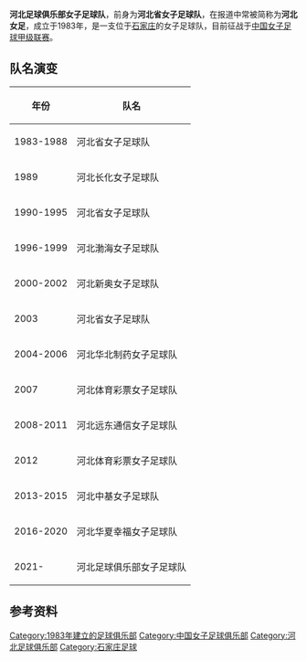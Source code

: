 {{Multiple issues|
{{Primarysources|time=2020-09-25T10:28:31+00:00}}
{{Refimprove|time=2020-09-25T10:28:31+00:00}}
}}
{{Infobox football club
| clubname       = 河北足球俱乐部女子足球队
| image          = File:Hebei_huaxiaxingfu_women's_FC_logo.png
| fullname       = 河北足球俱乐部女子足球队
| nickname       = 
| shortname      = 河北女足
| owner          = [[河北足球俱乐部|河北足球俱乐部]]、[[河北省足球协会|河北省足球协会]]
| founded        = 1983年
| dissolved      =
| city           = [[石家庄|石家庄]]
| ground         = [[裕彤国际体育中心|裕彤国际体育中心]]
| capacity       = 38000
| chairman       = 
| chrtitle       = 
| manager        = [[焦玉英|焦玉英]]<ref>{{cite web |author1=中国足协 |title=河北华夏幸福女足 |url=http://women.thecfa.cn/teamSquad/526/2020/16879.html |website=中国足球协会女足官网 |accessdate=2020-09-25}}</ref>
| mgrtitle       = 执行主教练
| league         = [[中国女子足球甲级联赛|中国女子足球甲级联赛]]
| season         = [[2021年中国女子足球甲级联赛|2021]]
| position       = 
| shirtsupplier  = [[卡尔美|卡尔美]]
| shirtsponsors  = 
| pattern_la1    =
| pattern_b1     =
| pattern_ra1    =
| leftarm1       =
| body1          =
| rightarm1      =
| shorts1        =
| socks1         =
| pattern_la2    =
| pattern_b2     =
| pattern_ra2    =
| leftarm2       =
| body2          =
| rightarm2      =
| shorts2        =
| socks2         =
}}
'''河北足球俱乐部女子足球队'''，前身为'''河北省女子足球队'''，在报道中常被简称为'''河北女足'''，成立于1983年，是一支位于[[石家庄|石家庄]]的女子足球队，目前征战于[[中国女子足球甲级联赛|中国女子足球甲级联赛]]。

== 队名演变 ==
{| class="wikitable sortable" style="text-align: center;"
! '''年份'''
!'''队名'''
|- 
|1983-1988||align="left"|河北省女子足球队 
|- 
|1989||align="left"|河北长化女子足球队
|- 
|1990-1995||align="left"|河北省女子足球队
|-
|1996-1999||align="left"|河北渤海女子足球队
|- 
|2000-2002||align="left"|河北新奥女子足球队
|- 
|2003||align="left"|河北省女子足球队
|-
|2004-2006||align="left"|河北华北制药女子足球队
|-
|2007||align="left"|河北体育彩票女子足球队
|-
|2008-2011||align="left"|河北远东通信女子足球队
|-
|2012||align="left"|河北体育彩票女子足球队
|-
|2013-2015||align="left"|河北中基女子足球队
|-
|2016-2020 ||align="left"|河北华夏幸福女子足球队
|-
|2021- ||align="left"|河北足球俱乐部女子足球队
|}

== 参考资料 ==
{{reflist}}

[[Category:1983年建立的足球俱乐部|Category:1983年建立的足球俱乐部]]
[[Category:中国女子足球俱乐部|Category:中国女子足球俱乐部]]
[[Category:河北足球俱乐部|Category:河北足球俱乐部]]
[[Category:石家庄足球|Category:石家庄足球]]